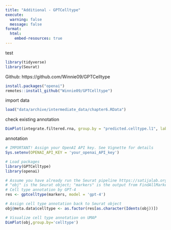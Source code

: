```yaml
---
title: "Additional - GPTCelltype"
execute:
  warning: false
  message: false
format:
  html:
    embed-resources: true
---
```


test

```r
library(tidyverse)
library(Seurat)
```


Github: https://github.com/Winnie09/GPTCelltype


```r
install.packages("openai")
remotes::install_github("Winnie09/GPTCelltype")
```

import data
```r
load("data/archive/intermediate_data/chapter6.RData")
```

check existing annotation
```r
DimPlot(integrate.filtered.rna, group.by = "predicted.celltype.l1", label = T)
```

annotation
```r

# IMPORTANT! Assign your OpenAI API key. See Vignette for details
Sys.setenv(OPENAI_API_KEY = 'your_openai_API_key')

# Load packages
library(GPTCelltype)
library(openai)

# Assume you have already run the Seurat pipeline https://satijalab.org/seurat/
# "obj" is the Seurat object; "markers" is the output from FindAllMarkers(obj)
# Cell type annotation by GPT-4
res <- gptcelltype(markers, model = 'gpt-4')

# Assign cell type annotation back to Seurat object
obj@meta.data$celltype <- as.factor(res[as.character(Idents(obj))])

# Visualize cell type annotation on UMAP
DimPlot(obj,group.by='celltype')
```

